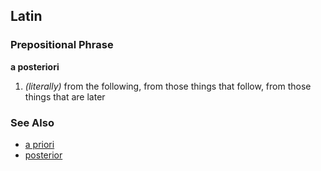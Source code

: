 ==Latin==
===Prepositional Phrase===
'''a posteriori'''

# ''(literally)'' from the following, from those things that follow, from those things that are later

===See Also===
*[[a priori]]
*[[posterior]]